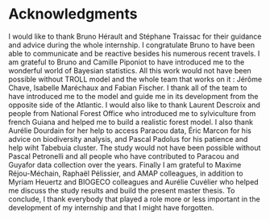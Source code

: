 # Acknowledgments {-}

I would like to thank Bruno Hérault and Stéphane Traissac for their guidance and advice during the whole internship. I congratulate Bruno to have been able to communicate and be reactive besides his numerous recent travels. I am grateful to Bruno and Camille Piponiot to have introduced me to the wonderful world of Bayesian statistics. All this work would not have been possible without TROLL model and the whole team that works on it : Jérôme Chave, Isabelle Maréchaux and Fabian Fischer. I thank all of the team to have introduced me to the model and guide me in its development from the opposite side of the Atlantic. I would also like to thank Laurent Descroix and people from National Forest Office who introduced me to sylviculture from french Guiana and helped me to build a realistic forest model. I also thank Aurélie Dourdain for her help to access Paracou data, Éric Marcon for his advice on biodiversity analysis, and Pascal Padolus for his patience and help wiht Tabebuia cluster. The study would not have been possible without Pascal Petronelli and all people who have contributed to Paracou and Guyafor data collection over the years. Finally I am grateful to Maxime Réjou-Méchain, Raphaël Pélissier, and AMAP colleagues, in addition to Myriam Heuertz and BIOGECO colleagues and Aurélie Cuvélier who helped me discuss the study results and build the present master thesis. To conclude, I thank everybody that played a role more or less important in the development of my internship and that I might have forgotten.
